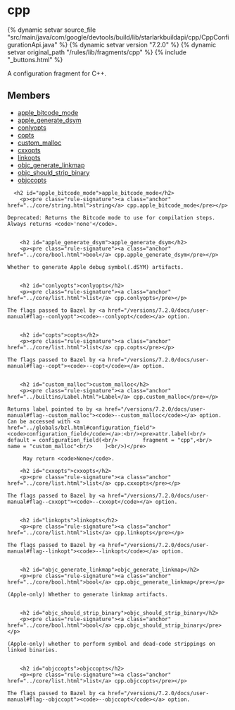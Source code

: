 <html devsite>
<head>
  <meta name="project_path" value="/_project.yaml">
  <meta name="book_path" value="/versions/7.2.0/_book.yaml">
</head>
<body>

<h1 class="page-title" id="modules.cpp">cpp</h1>

{% dynamic setvar source_file "src/main/java/com/google/devtools/build/lib/starlarkbuildapi/cpp/CppConfigurationApi.java" %}
{% dynamic setvar version "7.2.0" %}
{% dynamic setvar original_path "/rules/lib/fragments/cpp" %}
{% include "_buttons.html" %}
<!-- {% raw %} -->

A configuration fragment for C++.

<h2>Members</h2>
<ul>
    <li>
    <a href="#apple_bitcode_mode">apple_bitcode_mode</a>
  </li>
      <li>
    <a href="#apple_generate_dsym">apple_generate_dsym</a>
  </li>
      <li>
    <a href="#conlyopts">conlyopts</a>
  </li>
      <li>
    <a href="#copts">copts</a>
  </li>
      <li>
    <a href="#custom_malloc">custom_malloc</a>
  </li>
      <li>
    <a href="#cxxopts">cxxopts</a>
  </li>
      <li>
    <a href="#linkopts">linkopts</a>
  </li>
      <li>
    <a href="#objc_generate_linkmap">objc_generate_linkmap</a>
  </li>
      <li>
    <a href="#objc_should_strip_binary">objc_should_strip_binary</a>
  </li>
      <li>
    <a href="#objccopts">objccopts</a>
  </li>
  </ul>

      <h2 id="apple_bitcode_mode">apple_bitcode_mode</h2>
        <p><pre class="rule-signature"><a class="anchor" href="../core/string.html">string</a> cpp.apple_bitcode_mode</pre></p>

    Deprecated: Returns the Bitcode mode to use for compilation steps. Always returns <code>'none'</code>.


        <h2 id="apple_generate_dsym">apple_generate_dsym</h2>
        <p><pre class="rule-signature"><a class="anchor" href="../core/bool.html">bool</a> cpp.apple_generate_dsym</pre></p>

    Whether to generate Apple debug symbol(.dSYM) artifacts.


        <h2 id="conlyopts">conlyopts</h2>
        <p><pre class="rule-signature"><a class="anchor" href="../core/list.html">list</a> cpp.conlyopts</pre></p>

    The flags passed to Bazel by <a href="/versions/7.2.0/docs/user-manual#flag--conlyopt"><code>--conlyopt</code></a> option.


        <h2 id="copts">copts</h2>
        <p><pre class="rule-signature"><a class="anchor" href="../core/list.html">list</a> cpp.copts</pre></p>

    The flags passed to Bazel by <a href="/versions/7.2.0/docs/user-manual#flag--copt"><code>--copt</code></a> option.


        <h2 id="custom_malloc">custom_malloc</h2>
        <p><pre class="rule-signature"><a class="anchor" href="../builtins/Label.html">Label</a> cpp.custom_malloc</pre></p>

    Returns label pointed to by <a href="/versions/7.2.0/docs/user-manual#flag--custom_malloc"><code>--custom_malloc</code></a> option. Can be accessed with <a href="../globals/bzl.html#configuration_field"><code>configuration_field</code></a>:<br/><pre>attr.label(<br/>    default = configuration_field(<br/>        fragment = "cpp",<br/>        name = "custom_malloc"<br/>    )<br/>)</pre>

         May return <code>None</code>.

        <h2 id="cxxopts">cxxopts</h2>
        <p><pre class="rule-signature"><a class="anchor" href="../core/list.html">list</a> cpp.cxxopts</pre></p>

    The flags passed to Bazel by <a href="/versions/7.2.0/docs/user-manual#flag--cxxopt"><code>--cxxopt</code></a> option.


        <h2 id="linkopts">linkopts</h2>
        <p><pre class="rule-signature"><a class="anchor" href="../core/list.html">list</a> cpp.linkopts</pre></p>

    The flags passed to Bazel by <a href="/versions/7.2.0/docs/user-manual#flag--linkopt"><code>--linkopt</code></a> option.


        <h2 id="objc_generate_linkmap">objc_generate_linkmap</h2>
        <p><pre class="rule-signature"><a class="anchor" href="../core/bool.html">bool</a> cpp.objc_generate_linkmap</pre></p>

    (Apple-only) Whether to generate linkmap artifacts.


        <h2 id="objc_should_strip_binary">objc_should_strip_binary</h2>
        <p><pre class="rule-signature"><a class="anchor" href="../core/bool.html">bool</a> cpp.objc_should_strip_binary</pre></p>

    (Apple-only) whether to perform symbol and dead-code strippings on linked binaries.


        <h2 id="objccopts">objccopts</h2>
        <p><pre class="rule-signature"><a class="anchor" href="../core/list.html">list</a> cpp.objccopts</pre></p>

    The flags passed to Bazel by <a href="/versions/7.2.0/docs/user-manual#flag--objccopt"><code>--objccopt</code></a> option.



</body>
</html>

<!-- {% endraw %} -->
